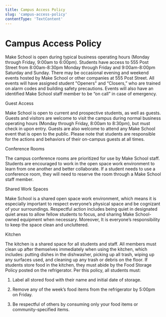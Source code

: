 ```yaml
---
title: Campus Access Policy
slug: 'campus-access-policy'
contentType: 'TextContent'
---
```


# Campus Access Policy

Make School is open during typical business operating hours (Monday through Friday, 9:00am to
6:00pm). Students have access to 555 Post Street from 8:00am-8:30pm Monday through Friday and
9:00am-8:00pm Saturday and Sunday. There may be occasional evening and weekend events hosted by Make
School or other companies at 555 Post Street. All events will have assigned student "Openers" and
“Closers,” who are trained on alarm codes and building safety precautions. Events will also have an
identified Make School staff member to be “on call” in case of emergency.

Guest Access

Make School is open to current and prospective students, as well as guests. Guests and visitors are
welcome to visit the campus during normal business operating hours (Monday through Friday, 8:00am to
8:30pm), but must check in upon entry. Guests are also welcome to attend any Make School event that
is open to the public. Please note that students are responsible for the actions and behaviors of
their on-campus guests at all times.

Conference Rooms

The campus conference rooms are prioritized for use by Make School staff. Students are encouraged to
work in the open space work environment to learn from one another and better collaborate. If a
student needs to use a conference room, they will need to reserve the room through a Make School
staff member.

Shared Work Spaces

Make School is a shared open space work environment, which means it is especially important to
respect everyone’s physical space and be cognizant of your surroundings. Respectful action includes
being quiet in designated quiet areas to allow fellow students to focus, and sharing Make
School-owned equipment when necessary. Moreover, It is everyone’s responsibility to keep the space
clean and uncluttered.

Kitchen

The kitchen is a shared space for all students and staff. All members must clean up after themselves
immediately when using the kitchen, which includes: putting dishes in the dishwasher, picking up all
trash, wiping up any surfaces used, and cleaning up any trash or debris on the floor. If students
store food in the kitchen, they must abide by the Food Storage Policy posted on the refrigerator.
Per this policy, all students must:

1. Label all stored food with their name and initial date of storage.

2. Remove any of the week’s food items from the refrigerator by 5:00pm on Friday.

3. Be respectful of others by consuming only your food items or community-specified items.
